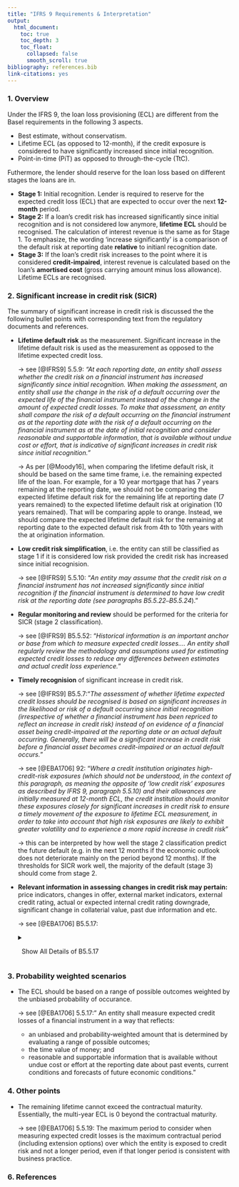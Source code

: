 ```yaml
---
title: "IFRS 9 Requirements & Interpretation"
output:
  html_document:
    toc: true
    toc_depth: 3
    toc_float:
      collapsed: false
      smooth_scroll: true
bibliography: references.bib
link-citations: yes
---
```



### 1. Overview

Under the IFRS 9, the loan loss provisioning (ECL) are different from the Basel requirements in the following 3 aspects.

* Best estimate, without conservatism.
* Lifetime ECL (as opposed to 12-month), if the credit exposure is considered to have significantly increased since initial recognition.
* Point-in-time (PiT) as opposed to through-the-cycle (TtC).


Futhermore, the lender should reserve for the loan loss based on different stages the loans are in.

* **Stage 1:** Initial recognition. Lender is required to reserve for the expected credit loss (ECL) that are expected to occur over the next **12-month** period.
* **Stage 2:** If a loan’s credit risk has increased significantly since initial recognition and is not considered low anymore, **lifetime ECL** should be recognised. The calculation of interest revenue is the same as for Stage 1. To emphasize, the wording 'increase significantly' is a comparison of the default risk at reporting date **relative** to initianl recognition date. 
* **Stage 3:**  If the loan’s credit risk increases to the point where it is considered **credit-impaired**, interest revenue is calculated based on the loan’s **amortised cost** (gross carrying amount minus loss allowance). Lifetime ECLs are recognised.


### 2. Significant increase in credit risk (SICR)
The summary of significant increase in credit risk is discussed the the following bullet points with corresponding text from the regulatory documents and references.

* **Lifetime default risk** as the measurement. Significant increase in the lifetime default risk is used as the measurement as opposed to the lifetime expected credit loss. 

  $\to$ see [@IFRS9] 5.5.9: *"At each reporting date, an entity shall assess whether the credit risk on a financial instrument has increased significantly since initial recognition. When making the assessment, an entity shall use the change in the risk of a default occurring over the expected life of the financial instrument instead of the change in the amount of expected credit losses. To make that assessment, an entity shall compare the risk of a default occurring on the financial instrument as at the reporting date with the risk of a default occurring on the financial instrument as at the date of initial recognition and consider reasonable and supportable information, that is available without undue cost or effort, that is indicative of significant increases in credit risk since initial recognition."*


  $\to$ As per [@Moody16], when comparing the lifetime default risk, it should be based on the same time frame, i.e. the remaining expected life of the loan. For example, for a 10 year mortgage that has 7 years remaining at the reporting date, we should not be comparing the expected lifetime default risk for the remaining life at reporting date (7 years remained) to the expected lifetime default risk at origination (10 years remained). That will be comparing apple to orange. Instead, we should compare the expected lifetime default risk for the remaining at reporting date to the expected default risk from 4th to 10th years with the at origination information.

* **Low credit risk simplification**, i.e. the entity can still be classified as stage 1 if it is considered low risk provided the credit risk has increased since initial recognision.

  $\to$ see [@IFRS9] 5.5.10: "*An entity may assume that the credit risk on a financial instrument has not increased significantly since initial recognition if the financial instrument is determined to have low credit risk at the reporting date (see paragraphs B5.5.22`–`B5.5.24*)."
  
* **Regular monitoring and review** should be performed for the criteria for SICR (stage 2 classification).

  $\to$ see [@IFRS9] B5.5.52: "*Historical information is an important anchor or base from which to measure expected credit losses.... An entity shall regularly review the methodology and assumptions used for estimating expected credit losses to reduce any differences between estimates and actual credit loss experience.*"
  
* **Timely recognision** of significant increase in credit risk. 

  $\to$ see [@IFRS9] B5.5.7:"*The assessment of whether lifetime expected credit losses should be recognised is based on significant increases in the likelihood or risk of a default occurring since initial recognition (irrespective of whether a financial instrument has been repriced to reflect an increase in credit risk) instead of on evidence of a financial asset being credit-impaired at the reporting date or an actual default occurring. Generally, there will be a significant increase in credit risk before a financial asset becomes credit-impaired or an actual default occurs.*"

  $\to$ see [@EBA1706] 92: "*Where a credit institution originates high-credit-risk exposures (which should not be understood, in the context of this paragraph, as meaning the opposite of ‘low credit risk’ exposures as described by IFRS 9, paragraph 5.5.10) and their allowances are initially measured at 12-month ECL, the credit institution should monitor these exposures closely for significant increases in credit risk to ensure a timely movement of the exposure to lifetime ECL measurement, in order to take into account that high risk exposures are likely to exhibit greater volatility and to experience a more rapid increase in credit risk*"
  
  $\to$ this can be interpreted by how well the stage 2 classification predict the future default (e.g. in the next 12 months if the economic outlook does not deteriorate mainly on the period beyond 12 months). If the thresholds for SICR work well, the majority of the default (stage 3) should come from stage 2. 
  
* **Relevant information in assessing changes in credit risk may pertain:** price indicators, changes in offer, external market indicators, external credit rating, actual or expected internal credit rating downgrade, significant change in collaterial value, past due information and etc.

  $\to$ see [@EBA1706] B5.5.17: 
  <details>
<summary>
<a class="btnfire small stroke"><em class="fas fa-chevron-circle-down"></em>&nbsp;&nbsp;Show All Details of B5.5.17</a>    
</summary>
 "*The following non-exhaustive list of information may be relevant in assessing changes in credit risk*:
    * *Significant changes in internal **price indicators** of credit risk as a result of a change in credit risk since inception, including, but not limited to, the credit spread that would result if a particular financial instrument or similar financial instrument with the same terms and the same counterparty were newly originated or issued at the reporting date.*
    * *Other **changes in offer** such as the rates or terms of an existing financial instrument that would be significantly different if the instrument was newly originated or issued at the reporting date (such as more stringent covenants, increased amounts of collateral or guarantees, or higher income coverage) because of changes in the credit risk of the financial instrument since initial recognition*
    * *significant changes in **external market indicators** of credit risk for a particular financial instrument or similar financial instruments with the same expected life. Changes in market indicators of credit risk include, but are not
limited to:*

      * *the credit spread;*
      * *the credit default swap prices for the borrower;*
      * *the length of time or the extent to which the fair value of a financial asset has been less than its amortised cost; *
      * other market information related to the borrower, such as changes in the price of a borrower’s debt (e.g. **bond**) and **equity instruments**.
  * *an actual or expected significant change in the financial instrument’s **external credit rating***.
  * *an actual or expected **internal credit rating downgrade** for the borrower or decrease in behavioural scoring used to assess credit risk internally. Internal credit ratings and internal behavioural scoring are more reliable when they are mapped to external ratings or supported by default studies.*
  * *existing or forecast adverse changes in business, financial or economic conditions that are expected to cause a significant change in the borrower’s ability to meet its debt obligations, such as an actual or expected increase in **interest rates** or an actual or expected significant increase in **unemployment rates***
  * *an actual or expected significant change in the **operating results** of the borrower. Examples include actual or expected declining revenues or margins, increasing operating risks, working capital deficiencies, decreasing asset quality, increased balance sheet leverage, liquidity, management problems or changes in the scope of business or organisational structure (such as the discontinuance of a segment of the business) that results in a significant change in the borrower’s ability to meet its debt obligations.*
  * *significant increases in credit risk on other financial instruments of the same borrower*
  * *an actual or expected significant adverse change in the **regulatory**, economic, or **technological environment** of the borrower that results in a significant change in the borrower’s ability to meet its debt obligations, such as a decline in the demand for the borrower’s sales product because of a shift in technology.*
  * *significant changes in the value of the **collateral** supporting the obligation or in the quality of third-party guarantees or credit enhancements, which are expected to reduce the borrower’s economic incentive to make scheduled contractual payments or to otherwise have an effect on the probability of a default occurring. **For example, if the value of collateral declines because house prices decline, borrowers in some jurisdictions have a greater incentive to default on their mortgages.***
  * *a significant change in the quality of the guarantee provided by a shareholder (or an individual’s parents) if the shareholder (or parents) have an incentive and financial ability to prevent default by capital or cash infusion*
  * *significant changes, such as reductions in financial support from a parent entity or other affiliate or an actual or expected significant change in the quality of credit enhancement, that are expected to reduce the borrower’s
economic incentive to make scheduled contractual payments. Credit quality enhancements or support include the consideration of the financial condition of the guarantor and/or, for interests issued in securitisations, whether subordinated interests are expected to be capable of absorbing expected credit losses (for example, on the loans underlying the security).*
  * *expected changes in the loan documentation including an expected breach of contract that may lead to covenant waivers or amendments, interest payment holidays, interest rate step-ups, requiring additional collateral or guarantees, or other changes to the contractual framework of the instrument.*
  * *significant changes in the expected performance and behaviour of the borrower, including changes in the payment status of borrowers in the **group** (for example, an increase in the expected number or extent of delayed contractual payments or significant increases in the expected number of credit card borrowers who are expected to approach or exceed their credit limit or who are expected to be paying the minimum monthly amount).*
  * *changes in the entity’s credit management approach in relation to the financial instrument; ie based on emerging indicators of changes in the credit risk of the financial instrument, the entity’s credit risk management practice is expected to become more active or to be focused on managing the instrument, including the instrument becoming more closely monitored or controlled, or the entity specifically intervening with the borrower.*
  * ***past due information**, including the rebuttable presumption as set out in paragraph*"

</details>
  
  
 

### 3. Probability weighted scenarios


* The ECL should be based on a range of possible outcomes weighted by the unbiased probability of occurance.

  $\to$ see [@EBA1706] 5.5.17:"	
An entity shall measure expected credit losses of a financial instrument in a way that reflects:
  * an unbiased and probability‑weighted amount that is determined by evaluating a range of possible outcomes;
  * the time value of money; and
  * reasonable and supportable information that is available without undue cost or effort at the reporting date about past events, current conditions and forecasts of future economic conditions."
  
  
### 4. Other points

  
* The remaining lifetime cannot exceed the contractual maturity. Essentially, the multi-year ECL is 0 beyond the contractual maturity.

  $\to$ see [@EBA1706] 5.5.19: The maximum period to consider when measuring expected credit losses is the maximum contractual period (including extension options) over which the entity is exposed to credit risk and not a longer period, even if that longer period is consistent with business practice.
  


### 6. References
  
  
  

